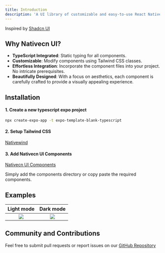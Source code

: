 ```yaml
---
title: Introduction
description: 'A UI library of customizable and easy-to-use React Native components.'
---
```


Inspired by [Shadcn UI](https://ui.shadcn.com/)

## Why Nativecn UI?

- **TypeScript Integrated**: Static typing for all components.
- **Customizable**: Modify components using Tailwind CSS classes.
- **Effortless Integration**: Incorporate the component files into your project. No intricate prerequisites.
- **Beautifully Designed**: With a focus on aesthetics, each component is carefully crafted to provide a visually appealing experience.

## Installation

#### 1. Create a new typescript expo project

```bash
npx create-expo-app -t expo-template-blank-typescript
```

#### 2. Setup Tailwind CSS

[Nativewind](https://www.nativewind.dev/quick-starts/expo)

#### 3. Add Nativecn UI Components

[Nativecn UI Components](https://github.com/Mobilecn-UI/nativecn-ui)

Simply add the components directory or copy paste the required components.

## Examples

|                                              Light mode                                               |                                              Dark mode                                               |
| :---------------------------------------------------------------------------------------------------: | :--------------------------------------------------------------------------------------------------: |
| ![](https://raw.githubusercontent.com/Mobilecn-UI/nativecn-ui/main/assets/examples/example-light.png) | ![](https://raw.githubusercontent.com/Mobilecn-UI/nativecn-ui/main/assets/examples/example-dark.png) |

## Community and Contributions

Feel free to submit pull requests or report issues on our [GitHub Repository](https://github.com/Mobilecn-UI/nativecn-ui)
